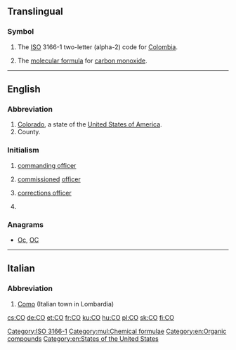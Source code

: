 {{also|Appendix:Variations of "co"}}
==Translingual==

===Symbol===
{{head|mul|symbol}}

# The [[ISO]] 3166-1 two-letter (alpha-2) code for [[Colombia]].
# {{context|chemistry|lang=mul}} The [[molecular formula]] for [[carbon monoxide]].

[[Category:ISO 3166-1]]
[[Category:mul:Chemical formulae]]

----

==English==

===Abbreviation===
{{head|en|abbreviation}}

# [[Colorado]], a state of the [[United States of America]].
# County.

===Initialism===
{{head|en|initialism}}

# {{context|military|lang=en}} [[commanding officer]]
# {{context|military|lang=en}} [[commission]]ed [[officer]]
# {{context|US|law enforcement|lang=en}} [[corrections officer]]
# {{context|geology|lang=en}} {{initialism of | [[Common-Offset method]]|lang=en}}

===Anagrams===
* [[Oc#English|Oc]], [[OC#English|OC]]

[[Category:en:Organic compounds]]
[[Category:en:States of the United States]]

----

==Italian==

===Abbreviation===
{{head|it|abbreviation}}

# [[Como]] (Italian town in Lombardia)

[[cs:CO]]
[[de:CO]]
[[et:CO]]
[[fr:CO]]
[[ku:CO]]
[[hu:CO]]
[[pl:CO]]
[[sk:CO]]
[[fi:CO]]